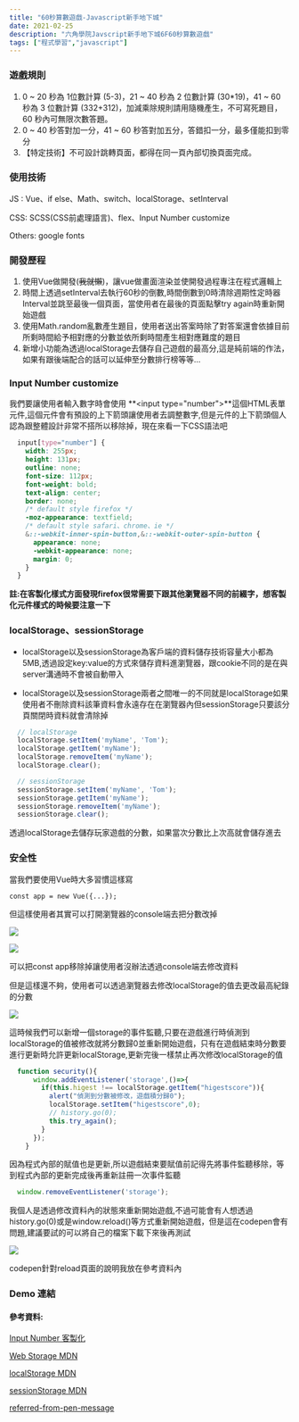 ```yaml
---
title: "60秒算數遊戲-Javascript新手地下城"
date: 2021-02-25
description: "六角學院Javscript新手地下城6F60秒算數遊戲"
tags: ["程式學習","javascript"]
---
```


### 遊戲規則
  1. 0 ~ 20 秒為 1位數計算 (5-3)，21 ~ 40 秒為 2 位數計算 (30*19)，41 ~ 60 秒為 3 位數計算 (332+312)，加減乘除規則請用隨機產生，不可寫死題目，60 秒內可無限次數答題。
  2. 0 ~ 40 秒答對加一分，41 ~ 60 秒答對加五分，答錯扣一分，最多僅能扣到零分
  3. 【特定技術】不可設計跳轉頁面，都得在同一頁內部切換頁面完成。

### 使用技術

JS : Vue、if else、Math、switch、localStorage、setInterval

CSS: SCSS(CSS前處理語言)、flex、Input Number customize

Others: google fonts

### 開發歷程
  1. 使用Vue做開發(~~我就懶~~)，讓vue做畫面渲染並使開發過程專注在程式邏輯上
  2. 時間上透過setInterval去執行60秒的倒數,時間倒數到0時清除週期性定時器Interval並跳至最後一個頁面，當使用者在最後的頁面點擊try again時重新開始遊戲
  3. 使用Math.random亂數產生題目，使用者送出答案時除了對答案還會依據目前所剩時間給予相對應的分數並依所剩時間產生相對應難度的題目
  4. 新增小功能為透過localStorage去儲存自己遊戲的最高分,這是純前端的作法，如果有跟後端配合的話可以延伸至分數排行榜等等...

### Input Number customize
  我們要讓使用者輸入數字時會使用 **\<input type="number">**這個HTML表單元件,這個元件會有預設的上下箭頭讓使用者去調整數字,但是元件的上下箭頭個人認為跟整體設計非常不搭所以移除掉，現在來看一下CSS語法吧
  ```css
    input[type="number"] {
      width: 255px;
      height: 131px;
      outline: none;
      font-size: 112px;
      font-weight: bold;
      text-align: center;
      border: none;
      /* default style firefox */
      -moz-appearance: textfield;
      /* default style safari、chrome、ie */
      &::-webkit-inner-spin-button,&::-webkit-outer-spin-button {
        appearance: none;
        -webkit-appearance: none;
        margin: 0;
      }
    }
  ```
  **註:在客製化樣式方面發現firefox很常需要下跟其他瀏覽器不同的前綴字，想客製化元件樣式的時候要注意一下**
    
### localStorage、sessionStorage
  * localStorage以及sessionStorage為客戶端的資料儲存技術容量大小都為5MB,透過設定key:value的方式來儲存資料進瀏覽器，跟cookie不同的是在與server溝通時不會被自動帶入

  * localStorage以及sessionStorage兩者之間唯一的不同就是localStorage如果使用者不刪除資料該筆資料會永遠存在在瀏覽器內但sessionStorage只要該分頁關閉時資料就會清除掉
  
  ```javascript
    // localStorage
    localStorage.setItem('myName', 'Tom');
    localStorage.getItem('myName');
    localStorage.removeItem('myName');
    localStorage.clear();

    // sessionStorage
    sessionStorage.setItem('myName', 'Tom');
    sessionStorage.getItem('myName');
    sessionStorage.removeItem('myName');
    sessionStorage.clear();
  ```
  透過localStorage去儲存玩家遊戲的分數，如果當次分數比上次高就會儲存進去

### 安全性
  當我們要使用Vue時大多習慣這樣寫
  ```vue
  const app = new Vue({...});
  ```
  但這樣使用者其實可以打開瀏覽器的console端去把分數改掉

  ![](/images/post/info_security.jpg)

  ![](/images/post/info_security2.jpg)

  可以把const app移除掉讓使用者沒辦法透過console端去修改資料

  但是這樣還不夠，使用者可以透過瀏覽器去修改localStorage的值去更改最高紀錄的分數

  ![](/images/post/info_security3.jpg)

  這時候我們可以新增一個storage的事件監聽,只要在遊戲進行時偵測到localStorage的值被修改就將分數歸0並重新開始遊戲，只有在遊戲結束時分數要進行更新時允許更新localStorage,更新完後一樣禁止再次修改localStorage的值
  ```javascript
    function security(){
        window.addEventListener('storage',()=>{
          if(this.higest !== localStorage.getItem("higestscore")){
            alert("偵測到分數被修改，遊戲積分歸0");
            localStorage.setItem("higestscore",0);
            // history.go(0);
            this.try_again();
          }
        });
      }
  ```
  因為程式內部的賦值也是更新,所以遊戲結束要賦值前記得先將事件監聽移除，等到程式內部的更新完成後再重新註冊一次事件監聽
  ```javascript
    window.removeEventListener('storage');
  ```
  我個人是透過修改資料內的狀態來重新開始遊戲,不過可能會有人想透過history.go(0)或是window.reload()等方式重新開始遊戲，但是這在codepen會有問題,建議要試的可以將自己的檔案下載下來後再測試

  ![](/images/post/codepen_error1.jpg)
  
  codepen針對reload頁面的說明我放在參考資料內
  
### Demo 連結

<CodePenEmbed hash="dyOzKam" />

#### 參考資料:
  [Input Number 客製化](https://stackoverflow.com/questions/23372903/hide-spinner-in-input-number-firefox-29)

  [Web Storage MDN](https://developer.mozilla.org/en-US/docs/Web/API/Web_Storage_API)

  [localStorage MDN](https://developer.mozilla.org/zh-TW/docs/Web/API/Window/localStorage)

  [sessionStorage MDN](https://developer.mozilla.org/zh-TW/docs/Web/API/Window/sessionStorage)

  [referred-from-pen-message](https://blog.codepen.io/documentation/referred-from-pen-message/)